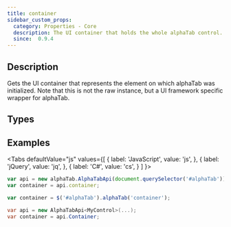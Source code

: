 ```yaml
---
title: container
sidebar_custom_props:
  category: Properties - Core
  description: The UI container that holds the whole alphaTab control. 
  since:  0.9.4
---
```


<SinceBadge since="0.9.4" />


## Description
Gets the UI container that represents the element on which alphaTab was initialized. Note that this is not the raw instance, but a UI framework specific wrapper for alphaTab.


<PropertyDescription metadata={metadata} />


## Types

<TypeTable>
    <TypeRow type="all" name="AlphaTab.UI.IContainer" />
    <TypeRow type="net-wf" name="AlphaTab.Platform.CSharp.WinForms.ControlContainer" />
    <TypeRow type="net-wpf" name="AlphaTab.Platform.CSharp.Wpf.FrameworkElementContainer" />
    <TypeRow type="js" name="alphaTab.platform.javascript.HtmlElementContainer" />
</TypeTable>

## Examples

<Tabs
  defaultValue="js"
  values={[
    { label: 'JavaScript', value: 'js', },
    { label: 'jQuery', value: 'jq', },
    { label: 'C#', value: 'cs', }
  ]
}>
<TabItem value="js">

```js
var api = new alphaTab.AlphaTabApi(document.querySelector('#alphaTab'));
var container = api.container;
```

</TabItem>
<TabItem value="jq">

```js
var container = $('#alphaTab').alphaTab('container');
```

</TabItem>
<TabItem value="cs">


```csharp
var api = new AlphaTabApi<MyControl>(...);
var container = api.Container;
```

</TabItem>
</Tabs>
